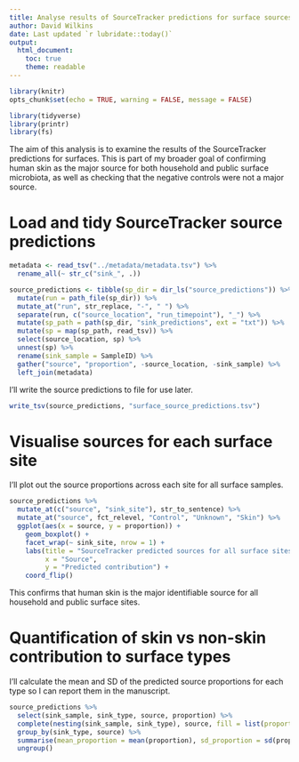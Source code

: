 ```yaml
---
title: Analyse results of SourceTracker predictions for surface sources
author: David Wilkins
date: Last updated `r lubridate::today()`
output:
  html_document:
    toc: true
    theme: readable
---
```


```r
library(knitr)
opts_chunk$set(echo = TRUE, warning = FALSE, message = FALSE)
```

```r
library(tidyverse)
library(printr)
library(fs)
```

The aim of this analysis is to examine the results of the SourceTracker
predictions for surfaces. This is part of my broader goal of confirming human
skin as the major source for both household and public surface microbiota, as
well as checking that the negative controls were not a major source.

# Load and tidy SourceTracker source predictions

```r
metadata <- read_tsv("../metadata/metadata.tsv") %>%
  rename_all(~ str_c("sink_", .))

source_predictions <- tibble(sp_dir = dir_ls("source_predictions")) %>%
  mutate(run = path_file(sp_dir)) %>%
  mutate_at("run", str_replace, "-", " ") %>%
  separate(run, c("source_location", "run_timepoint"), "_") %>%
  mutate(sp_path = path(sp_dir, "sink_predictions", ext = "txt")) %>%
  mutate(sp = map(sp_path, read_tsv)) %>%
  select(source_location, sp) %>%
  unnest(sp) %>%
  rename(sink_sample = SampleID) %>%
  gather("source", "proportion", -source_location, -sink_sample) %>%
  left_join(metadata)
```

I'll write the source predictions to file for use later.

```r
write_tsv(source_predictions, "surface_source_predictions.tsv")
```

# Visualise sources for each surface site

I'll plot out the source proportions across each site for all surface samples.

```r
source_predictions %>%
  mutate_at(c("source", "sink_site"), str_to_sentence) %>%
  mutate_at("source", fct_relevel, "Control", "Unknown", "Skin") %>%
  ggplot(aes(x = source, y = proportion)) +
    geom_boxplot() +
    facet_wrap(~ sink_site, nrow = 1) +
    labs(title = "SourceTracker predicted sources for all surface sites",
         x = "Source",
         y = "Predicted contribution") +
    coord_flip()
```

This confirms that human skin is the major identifiable source for all
household and public surface sites.

# Quantification of skin vs non-skin contribution to surface types

I'll calculate the mean and SD of the predicted source proportions for each
type so I can report them in the manuscript.

```r
source_predictions %>%
  select(sink_sample, sink_type, source, proportion) %>%
  complete(nesting(sink_sample, sink_type), source, fill = list(proportion = 0)) %>%
  group_by(sink_type, source) %>%
  summarise(mean_proportion = mean(proportion), sd_proportion = sd(proportion)) %>%
  ungroup()
```
